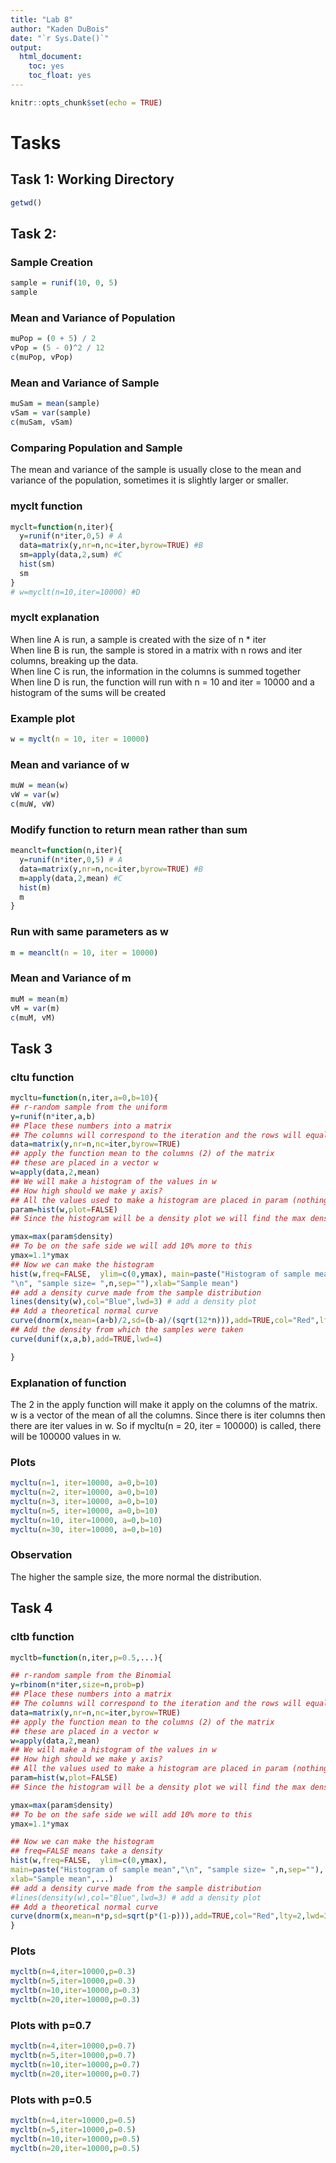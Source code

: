 ```yaml
---
title: "Lab 8"
author: "Kaden DuBois"
date: "`r Sys.Date()`"
output: 
  html_document:
    toc: yes
    toc_float: yes
---
```


```r
knitr::opts_chunk$set(echo = TRUE)
```
# Tasks

## Task 1: Working Directory
```r
getwd()
```

## Task 2: 
### Sample Creation
```r
sample = runif(10, 0, 5)
sample
```

### Mean and Variance of Population
```r
muPop = (0 + 5) / 2
vPop = (5 - 0)^2 / 12
c(muPop, vPop)
```

### Mean and Variance of Sample
```r
muSam = mean(sample)
vSam = var(sample)
c(muSam, vSam)
```

### Comparing Population and Sample
The mean and variance of the sample is usually close to the mean and variance of the population, sometimes it is slightly larger or smaller.

### myclt function
```r
myclt=function(n,iter){
  y=runif(n*iter,0,5) # A
  data=matrix(y,nr=n,nc=iter,byrow=TRUE) #B
  sm=apply(data,2,sum) #C
  hist(sm)
  sm
}
# w=myclt(n=10,iter=10000) #D
```

### myclt explanation
When line A is run, a sample is created with the size of n * iter  
When line B is run, the sample is stored in a matrix with n rows and iter columns, breaking up the data.  
When line C is run, the information in the columns is summed together  
When line D is run, the function will run with n = 10 and iter = 10000 and a histogram of the sums will be created  

### Example plot
```r
w = myclt(n = 10, iter = 10000)
```

### Mean and variance of w
```r
muW = mean(w)
vW = var(w)
c(muW, vW)
```

### Modify function to return mean rather than sum
```r
meanclt=function(n,iter){
  y=runif(n*iter,0,5) # A
  data=matrix(y,nr=n,nc=iter,byrow=TRUE) #B
  m=apply(data,2,mean) #C
  hist(m)
  m
}
```

### Run with same parameters as w
```r
m = meanclt(n = 10, iter = 10000)
```

### Mean and Variance of m
```r
muM = mean(m)
vM = var(m)
c(muM, vM)
```

## Task 3
### cltu function
```r
mycltu=function(n,iter,a=0,b=10){
## r-random sample from the uniform
y=runif(n*iter,a,b)
## Place these numbers into a matrix
## The columns will correspond to the iteration and the rows will equal the sample size n
data=matrix(y,nr=n,nc=iter,byrow=TRUE)
## apply the function mean to the columns (2) of the matrix
## these are placed in a vector w
w=apply(data,2,mean)
## We will make a histogram of the values in w
## How high should we make y axis?
## All the values used to make a histogram are placed in param (nothing is plotted yet)
param=hist(w,plot=FALSE)
## Since the histogram will be a density plot we will find the max density

ymax=max(param$density)
## To be on the safe side we will add 10% more to this
ymax=1.1*ymax
## Now we can make the histogram
hist(w,freq=FALSE,  ylim=c(0,ymax), main=paste("Histogram of sample mean",
"\n", "sample size= ",n,sep=""),xlab="Sample mean")
## add a density curve made from the sample distribution
lines(density(w),col="Blue",lwd=3) # add a density plot
## Add a theoretical normal curve 
curve(dnorm(x,mean=(a+b)/2,sd=(b-a)/(sqrt(12*n))),add=TRUE,col="Red",lty=2,lwd=3) # add a theoretical curve
## Add the density from which the samples were taken
curve(dunif(x,a,b),add=TRUE,lwd=4)

}
```

### Explanation of function
The 2 in the apply function will make it apply on the columns of the matrix.
w is a vector of the mean of all the columns. Since there is iter columns then there are iter values in w. So if mycltu(n = 20, iter = 100000) is called, there will be 100000 values in w.

### Plots
```r
mycltu(n=1, iter=10000, a=0,b=10)
mycltu(n=2, iter=10000, a=0,b=10)
mycltu(n=3, iter=10000, a=0,b=10)
mycltu(n=5, iter=10000, a=0,b=10)
mycltu(n=10, iter=10000, a=0,b=10)
mycltu(n=30, iter=10000, a=0,b=10)
```

### Observation
The higher the sample size, the more normal the distribution.

## Task 4
### cltb function
```r
mycltb=function(n,iter,p=0.5,...){

## r-random sample from the Binomial
y=rbinom(n*iter,size=n,prob=p)
## Place these numbers into a matrix
## The columns will correspond to the iteration and the rows will equal the sample size n
data=matrix(y,nr=n,nc=iter,byrow=TRUE)
## apply the function mean to the columns (2) of the matrix
## these are placed in a vector w
w=apply(data,2,mean)
## We will make a histogram of the values in w
## How high should we make y axis?
## All the values used to make a histogram are placed in param (nothing is plotted yet)
param=hist(w,plot=FALSE)
## Since the histogram will be a density plot we will find the max density

ymax=max(param$density)
## To be on the safe side we will add 10% more to this
ymax=1.1*ymax

## Now we can make the histogram
## freq=FALSE means take a density
hist(w,freq=FALSE,  ylim=c(0,ymax),
main=paste("Histogram of sample mean","\n", "sample size= ",n,sep=""),
xlab="Sample mean",...)
## add a density curve made from the sample distribution
#lines(density(w),col="Blue",lwd=3) # add a density plot
## Add a theoretical normal curve 
curve(dnorm(x,mean=n*p,sd=sqrt(p*(1-p))),add=TRUE,col="Red",lty=2,lwd=3) 
}
```

### Plots
```r
mycltb(n=4,iter=10000,p=0.3)
mycltb(n=5,iter=10000,p=0.3)
mycltb(n=10,iter=10000,p=0.3)
mycltb(n=20,iter=10000,p=0.3)
```

### Plots with p=0.7
```r
mycltb(n=4,iter=10000,p=0.7)
mycltb(n=5,iter=10000,p=0.7)
mycltb(n=10,iter=10000,p=0.7)
mycltb(n=20,iter=10000,p=0.7)
```

### Plots with p=0.5
```r
mycltb(n=4,iter=10000,p=0.5)
mycltb(n=5,iter=10000,p=0.5)
mycltb(n=10,iter=10000,p=0.5)
mycltb(n=20,iter=10000,p=0.5)
```
